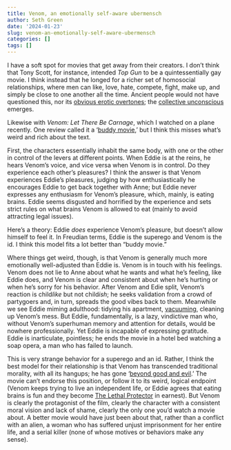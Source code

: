 ```yaml
---
title: Venom, an emotionally self-aware ubermensch
author: Seth Green
date: '2024-01-23'
slug: venom-an-emotionally-self-aware-ubermensch
categories: []
tags: []
---
```


I have a soft spot for movies that get away from their creators. I don't think that Tony Scott, for instance, intended _Top Gun_ to be a quintessentially gay movie. I think instead that he longed for a richer set of homosocial relationships, where men can like, love, hate, compete, fight, make up, and simply be close to one another all the time. Ancient people would not have questioned this, nor its [obvious erotic overtones](https://www.esquire.com/entertainment/movies/a39918358/top-gun-volleyball-scene-gay/); the [collective unconscious ](https://www.thecollector.com/carl-jung-controversial-idea-what-is-collective-unconscious/) emerges.

Likewise with _Venom: Let There Be Carnage_, which I watched on a plane recently. One review called it a '[buddy movie](https://www.hollywoodreporter.com/movies/movie-reviews/venom-let-there-be-carnage-review-1235022883/),' but I think this misses what's weird and rich about the text.

First, the characters essentially inhabit the same body, with one or the other in control of the levers at different points. When Eddie is at the reins, he hears Venom's voice, and vice versa when Venom is in control.  Do they experience each other's pleasures? I think the answer is that Venom experiences Eddie's pleasures, judging by how enthusiastically he encourages Eddie to get back together with Anne; but Eddie never expresses any enthusiasm for Venom's pleasure, which, mainly, is eating brains. Eddie seems disgusted and horrified by the experience and sets strict rules on what brains Venom is allowed to eat (mainly to avoid attracting legal issues). 

Here's a theory: Eddie _does_ experience Venom's pleasure, but doesn't allow himself to feel it. In Freudian terms, Eddie is the superego and Venom is the id. I think this model fits a lot better than "buddy movie." 

Where things get weird, though, is that Venom is generally much more emotionally well-adjusted than Eddie is. Venom is in touch with his feelings. Venom does not lie to Anne about what he wants and what he's feeling, like Eddie does, and Venom is clear and consistent about when he's hurting or when he's sorry for his behavior. After Venom and Edie split, Venom's reaction is child*like* but not child*ish*; he seeks validation from a crowd of partygoers and, in turn, spreads the good vibes back to them. Meanwhile we see Eddie miming adulthood: tidying his apartment, [vacuuming](https://www.nytimes.com/2023/11/28/style/dyson-cordless-vacuum-status-symbol.html), cleaning up Venom's mess. But Eddie, fundamentally, is a lazy, vindictive man who, without Venom's superhuman memory and attention for details, would be nowhere professionally. Yet Eddie is incapable of expressing gratitude. Eddie is inarticulate, pointless; he ends the movie in a hotel bed watching a soap opera, a man who has failed to launch.

This is very strange behavior for a superego and an id. Rather, I think the best model for their relationship is that Venom has transcended traditional morality, with all its hangups; he has gone '[beyond good and evil](https://en.wikipedia.org/wiki/Beyond_Good_and_Evil).' The movie can't endorse this position, or follow it to its weird, logical endpoint (Venom keeps trying to live an independent life, or Eddie agrees that eating brains is fun and they become [The Lethal Protector](https://en.wikipedia.org/wiki/Venom:_Lethal_Protector) in earnest). But Venom is clearly the protagonist of the film, clearly the character with a consistent moral vision and lack of shame, clearly the only one you'd watch a movie about. A better movie would have just been about that, rather than a conflict with an alien, a woman who has suffered unjust imprisonment for her entire life, and a serial killer (none of whose motives or behaviors make any sense).
